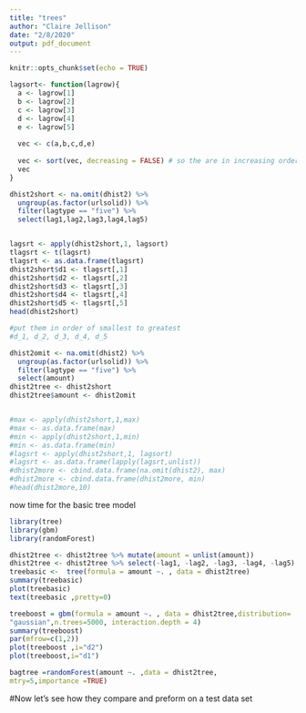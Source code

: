 ```yaml
---
title: "trees"
author: "Claire Jellison"
date: "2/8/2020"
output: pdf_document
---
```


```r
knitr::opts_chunk$set(echo = TRUE)
```


```r


lagsort<- function(lagrow){
  a <- lagrow[1]
  b <- lagrow[2] 
  c <- lagrow[3] 
  d <- lagrow[4] 
  e <- lagrow[5]
  
  vec <- c(a,b,c,d,e)
  
  vec <- sort(vec, decreasing = FALSE) # so the are in increasing order 
  vec
}
```



```r
dhist2short <- na.omit(dhist2) %>%
  ungroup(as.factor(urlsolid)) %>% 
  filter(lagtype == "five") %>% 
  select(lag1,lag2,lag3,lag4,lag5) 


lagsrt <- apply(dhist2short,1, lagsort) 
tlagsrt <- t(lagsrt)
tlagsrt <- as.data.frame(tlagsrt)
dhist2short$d1 <- tlagsrt[,1]
dhist2short$d2 <- tlagsrt[,2]
dhist2short$d3 <- tlagsrt[,3]
dhist2short$d4 <- tlagsrt[,4]
dhist2short$d5 <- tlagsrt[,5]
head(dhist2short)

#put them in order of smallest to greatest 
#d_1, d_2, d_3, d_4, d_5 

dhist2omit <- na.omit(dhist2) %>%
  ungroup(as.factor(urlsolid)) %>%
  filter(lagtype == "five") %>% 
  select(amount)
dhist2tree <- dhist2short
dhist2tree$amount <- dhist2omit


#max <- apply(dhist2short,1,max) 
#max <- as.data.frame(max)
#min <- apply(dhist2short,1,min) 
#min <- as.data.frame(min)
#lagsrt <- apply(dhist2short,1, lagsort) 
#lagsrt <- as.data.frame(lapply(lagsrt,unlist))
#dhist2more <- cbind.data.frame(na.omit(dhist2), max)
#dhist2more <- cbind.data.frame(dhist2more, min)
#head(dhist2more,10)
```




now time for the basic tree model

```r
library(tree)
library(gbm)
library(randomForest)
```



```r
dhist2tree <- dhist2tree %>% mutate(amount = unlist(amount))
dhist2tree <- dhist2tree %>% select(-lag1, -lag2, -lag3, -lag4, -lag5)
treebasic <-  tree(formula = amount ~. , data = dhist2tree)
summary(treebasic)
plot(treebasic)
text(treebasic ,pretty=0)
```

```r
treeboost = gbm(formula = amount ~. , data = dhist2tree,distribution=
"gaussian",n.trees=5000, interaction.depth = 4)
summary(treeboost)
par(mfrow=c(1,2))
plot(treeboost ,i="d2") 
plot(treeboost,i="d1")
```


```r
bagtree =randomForest(amount ~. ,data = dhist2tree,
mtry=5,importance =TRUE)
```

#Now let's see how they compare and preform on a test data set 





